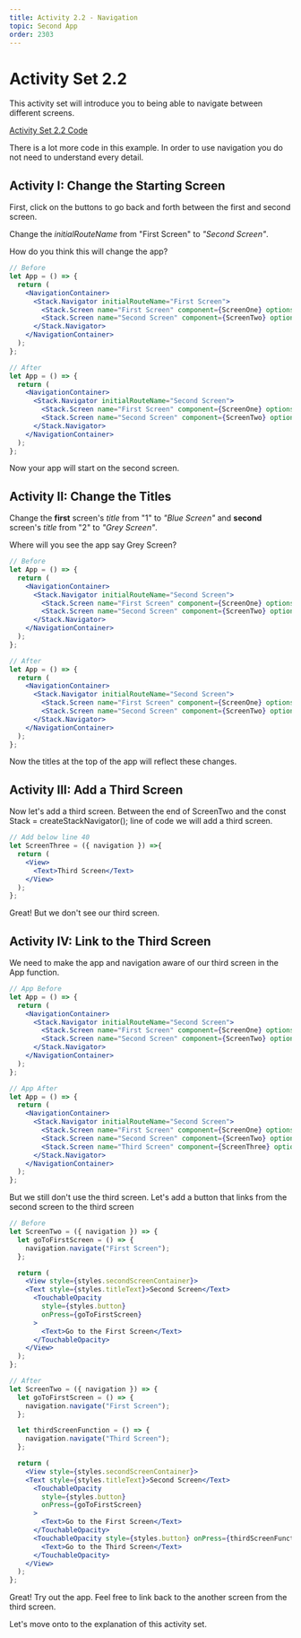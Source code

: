 ```yaml
---
title: Activity 2.2 - Navigation
topic: Second App
order: 2303
---
```


# Activity Set 2.2

This activity set will introduce you to being able to navigate between different screens.

<a href="https://snack.expo.io/@jeremyjgyoung/activity-set-2.2" target="_blank"  class="mdxLink">Activity Set 2.2 Code</a>

There is a lot more code in this example. In order to use navigation you do not need to understand every detail.

## Activity I: Change the Starting Screen

First, click on the buttons to go back and forth between the first and second screen.

Change the *initialRouteName* from "First Screen" to *"Second Screen"*.

How do you think this will change the app?

```jsx
// Before
let App = () => {
  return (
    <NavigationContainer>
      <Stack.Navigator initialRouteName="First Screen">
        <Stack.Screen name="First Screen" component={ScreenOne} options={{ title: "1", headerTitleAlign: "center" }} />
        <Stack.Screen name="Second Screen" component={ScreenTwo} options={{ title: "2", headerTitleAlign: "center" }}/>
      </Stack.Navigator>
    </NavigationContainer>
  );
};
```

```jsx
// After
let App = () => {
  return (
    <NavigationContainer>
      <Stack.Navigator initialRouteName="Second Screen">
        <Stack.Screen name="First Screen" component={ScreenOne} options={{ title: "1", headerTitleAlign: "center" }} />
        <Stack.Screen name="Second Screen" component={ScreenTwo} options={{ title: "2", headerTitleAlign: "center" }}/>
      </Stack.Navigator>
    </NavigationContainer>
  );
};
```

Now your app will start on the second screen.

## Activity II: Change the Titles

Change the **first** screen's *title* from "1" to *"Blue Screen"* and
**second** screen's *title* from "2" to *"Grey Screen"*.

Where will you see the app say Grey Screen?

```jsx
// Before
let App = () => {
  return (
    <NavigationContainer>
      <Stack.Navigator initialRouteName="Second Screen">
        <Stack.Screen name="First Screen" component={ScreenOne} options={{ title: "1", headerTitleAlign: "center" }} />
        <Stack.Screen name="Second Screen" component={ScreenTwo} options={{ title: "2", headerTitleAlign: "center" }}/>
      </Stack.Navigator>
    </NavigationContainer>
  );
};
```

```jsx
// After
let App = () => {
  return (
    <NavigationContainer>
      <Stack.Navigator initialRouteName="Second Screen">
        <Stack.Screen name="First Screen" component={ScreenOne} options={{ title: "Blue Screen", headerTitleAlign: "center" }} />
        <Stack.Screen name="Second Screen" component={ScreenTwo} options={{ title: "Grey Screen", headerTitleAlign: "center" }}/>
      </Stack.Navigator>
    </NavigationContainer>
  );
};
```

Now the titles at the top of the app will reflect these changes.

## Activity III: Add a Third Screen

Now let's add a third screen.
Between the end of ScreenTwo and the const Stack = createStackNavigator(); line of code we will add a third screen.

```jsx
// Add below line 40
let ScreenThree = ({ navigation }) =>{
  return (
    <View>
      <Text>Third Screen</Text>
    </View>
  );
};
```

Great! But we don't see our third screen.

## Activity IV: Link to the Third Screen

We need to make the app and navigation aware of our third screen in the App function.

```jsx
// App Before
let App = () => {
  return (
    <NavigationContainer>
      <Stack.Navigator initialRouteName="Second Screen">
        <Stack.Screen name="First Screen" component={ScreenOne} options={{ title: "Blue Screen", headerTitleAlign: "center" }} />
        <Stack.Screen name="Second Screen" component={ScreenTwo} options={{ title: "Grey Screen", headerTitleAlign: "center" }}/>
      </Stack.Navigator>
    </NavigationContainer>
  );
};
```

```jsx
// App After
let App = () => {
  return (
    <NavigationContainer>
      <Stack.Navigator initialRouteName="Second Screen">
        <Stack.Screen name="First Screen" component={ScreenOne} options={{ title: "Blue Screen", headerTitleAlign: "center" }} />
        <Stack.Screen name="Second Screen" component={ScreenTwo} options={{ title: "Grey Screen", headerTitleAlign: "center" }}/>
        <Stack.Screen name="Third Screen" component={ScreenThree} options={{ title: "3", headerTitleAlign: "center" }}/>
      </Stack.Navigator>
    </NavigationContainer>
  );
};
```

But we still don't use the third screen.
Let's add a button that links from the second screen to the third screen

```jsx
// Before
let ScreenTwo = ({ navigation }) => {
  let goToFirstScreen = () => {
    navigation.navigate("First Screen");
  };

  return (
    <View style={styles.secondScreenContainer}>
    <Text style={styles.titleText}>Second Screen</Text>
      <TouchableOpacity
        style={styles.button}
        onPress={goToFirstScreen}
      >
        <Text>Go to the First Screen</Text>
      </TouchableOpacity>
    </View>
  );
};
```

```jsx
// After
let ScreenTwo = ({ navigation }) => {
  let goToFirstScreen = () => {
    navigation.navigate("First Screen");
  };

  let thirdScreenFunction = () => {
    navigation.navigate("Third Screen");
  };

  return (
    <View style={styles.secondScreenContainer}>
    <Text style={styles.titleText}>Second Screen</Text>
      <TouchableOpacity
        style={styles.button}
        onPress={goToFirstScreen}
      >
        <Text>Go to the First Screen</Text>
      </TouchableOpacity>
      <TouchableOpacity style={styles.button} onPress={thirdScreenFunction}>
        <Text>Go to the Third Screen</Text>
      </TouchableOpacity>
    </View>
  );
};
```

Great! Try out the app. Feel free to link back to the another screen from the third screen.

Let's move onto to the explanation of this activity set.